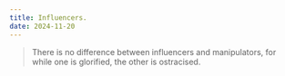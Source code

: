```yaml
---
title: Influencers.
date: 2024-11-20
---
```


> There is no difference between influencers and manipulators, for while one is glorified, the other is ostracised.
